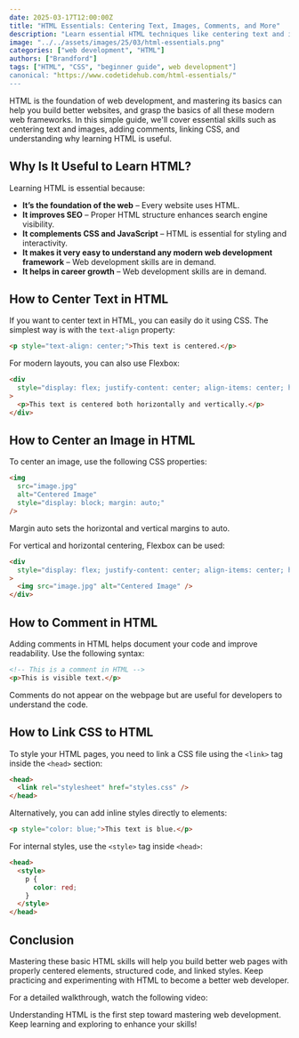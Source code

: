 ```yaml
---
date: 2025-03-17T12:00:00Z
title: "HTML Essentials: Centering Text, Images, Comments, and More"
description: "Learn essential HTML techniques like centering text and images, adding comments, linking CSS, and understanding why HTML is important."
image: "../../assets/images/25/03/html-essentials.png"
categories: ["web development", "HTML"]
authors: ["Brandford"]
tags: ["HTML", "CSS", "beginner guide", web development"]
canonical: "https://www.codetidehub.com/html-essentials/"
---
```



HTML is the foundation of web development, and mastering its basics can help you build better websites, and grasp the basics of all these modern web frameworks. In this simple guide, we'll cover essential skills such as centering text and images, adding comments, linking CSS, and understanding why learning HTML is useful.

## Why Is It Useful to Learn HTML?

Learning HTML is essential because:

- **It’s the foundation of the web** – Every website uses HTML.
- **It improves SEO** – Proper HTML structure enhances search engine visibility.
- **It complements CSS and JavaScript** – HTML is essential for styling and interactivity.
- **It makes it very easy to understand any modern web development framework** – Web development skills are in demand.
- **It helps in career growth** – Web development skills are in demand.

## How to Center Text in HTML

If you want to center text in HTML, you can easily do it using CSS. The simplest way is with the `text-align` property:

```html
<p style="text-align: center;">This text is centered.</p>
```

For modern layouts, you can also use Flexbox:

```html
<div
  style="display: flex; justify-content: center; align-items: center; height: 100vh;"
>
  <p>This text is centered both horizontally and vertically.</p>
</div>
```

## How to Center an Image in HTML

To center an image, use the following CSS properties:

```html
<img
  src="image.jpg"
  alt="Centered Image"
  style="display: block; margin: auto;"
/>
```

Margin auto sets the horizontal and vertical margins to auto.

For vertical and horizontal centering, Flexbox can be used:

```html
<div
  style="display: flex; justify-content: center; align-items: center; height: 100vh;"
>
  <img src="image.jpg" alt="Centered Image" />
</div>
```

## How to Comment in HTML

Adding comments in HTML helps document your code and improve readability. Use the following syntax:

```html
<!-- This is a comment in HTML -->
<p>This is visible text.</p>
```

Comments do not appear on the webpage but are useful for developers to understand the code.

## How to Link CSS to HTML

To style your HTML pages, you need to link a CSS file using the `<link>` tag inside the `<head>` section:

```html
<head>
  <link rel="stylesheet" href="styles.css" />
</head>
```

Alternatively, you can add inline styles directly to elements:

```html
<p style="color: blue;">This text is blue.</p>
```

For internal styles, use the `<style>` tag inside `<head>`:

```html
<head>
  <style>
    p {
      color: red;
    }
  </style>
</head>
```

## Conclusion

Mastering these basic HTML skills will help you build better web pages with properly centered elements, structured code, and linked styles. Keep practicing and experimenting with HTML to become a better web developer.

For a detailed walkthrough, watch the following video:

<YouTubeEmbed
  url="https://www.youtube.com/embed/example_video_id"
  label="HTML Essentials: A Beginner's Guide"
/>

Understanding HTML is the first step toward mastering web development. Keep learning and exploring to enhance your skills!
